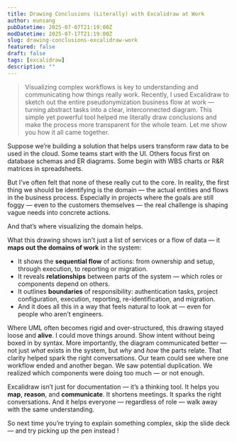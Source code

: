 ```yaml
---
title: Drawing Conclusions (Literally) with Excalidraw at Work
author: eunsang
pubDatetime: 2025-07-07T21:19:00Z
modDatetime: 2025-07-17T21:19:00Z
slug: drawing-conclusions-excalidraw-work
featured: false
draft: false
tags: [excalidraw]
description: ""
---
```



> Visualizing complex workflows is key to understanding and communicating how things really work.
> Recently, I used Excalidraw to sketch out the entire pseudonymization business flow at work — turning abstract tasks into a clear, interconnected diagram. This simple yet powerful tool helped me literally draw conclusions and make the process more transparent for the whole team.
> Let me show you how it all came together.

Suppose we’re building a solution that helps users transform raw data to be used in the cloud. Some teams start with the UI. Others focus first on database schemas and ER diagrams. Some begin with WBS charts or R&R matrices in spreadsheets.

But I’ve often felt that none of these really cut to the core. In reality, the first thing we should be identifying is the domain — the actual entities and flows in the business process. Especially in projects where the goals are still foggy — even to the customers themselves — the real challenge is shaping vague needs into concrete actions.

And that’s where visualizing the domain helps.

<ExcalidrawSVG
  src={pseudonymizationBusinessFlow}
  alt="Pseudonymization business flow diagram"
  caption="Pseudonymization business flow diagram"
/>

What this drawing shows isn't just a list of services or a flow of data — it **maps out the domains of work** in the system:

- It shows the **sequential flow** of actions: from ownership and setup, through execution, to reporting or migration.
- It reveals **relationships** between parts of the system — which roles or components depend on others.
- It outlines **boundaries** of responsibility: authentication tasks, project configuration, execution, reporting, re-identification, and migration.
- And it does all this in a way that feels natural to look at — even for people who aren’t engineers.

Where UML often becomes rigid and over-structured, this drawing stayed loose and **alive**. I could move things around. Show intent without being boxed in by syntax. 
More importantly, the diagram communicated better — not just *what* exists in the system, but *why* and *how* the parts relate.
That clarity helped spark the right conversations. Our team could see where one workflow ended and another began. We saw potential duplication. We realized which components were doing too much — or not enough.

Excalidraw isn’t just for documentation — it’s a thinking tool. It helps you **map**, **reason**, and **communicate**. It shortens meetings. It sparks the right conversations. And it helps everyone — regardless of role — walk away with the same understanding.

So next time you’re trying to explain something complex, skip the slide deck — and try picking up the pen instead ! 
